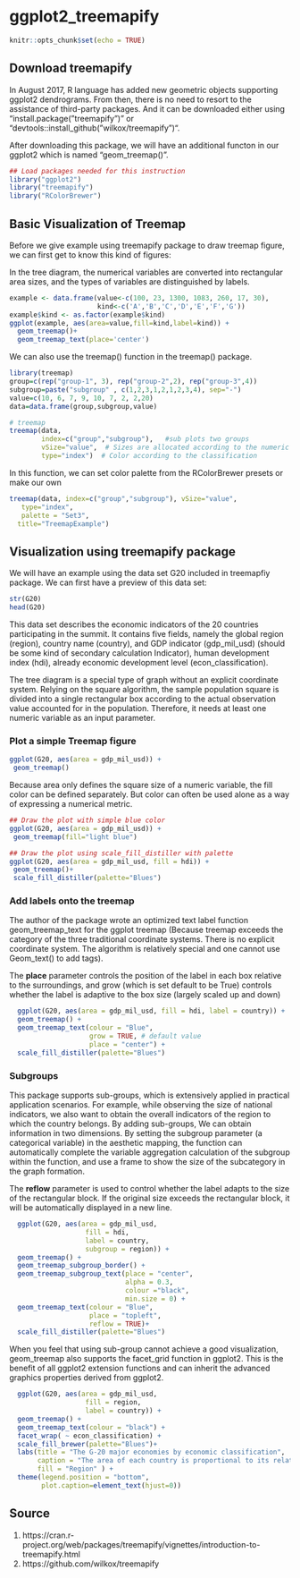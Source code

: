 # ggplot2_treemapify

```r
knitr::opts_chunk$set(echo = TRUE)
```

## Download treemapify

In August 2017, R language has added new geometric objects supporting ggplot2 dendrograms. From then, there is no need to resort to the assistance of third-party packages. And it can be downloaded either using "install.package("treemapify")" or "devtools::install_github("wilkox/treemapify")".

After downloading this package, we will have an additional functon in our ggplot2 which is named "geom_treemap()". 

```r
## Load packages needed for this instruction
library("ggplot2")
library("treemapify")
library("RColorBrewer")
```

## Basic Visualization of Treemap
Before we give example using treemapify package to draw treemap figure, we can first get to know this kind of figures:

In the tree diagram, the numerical variables are converted into rectangular area sizes, and the types of variables are distinguished by labels.
```r
example <- data.frame(value<-c(100, 23, 1300, 1083, 260, 17, 30),
                      kind<-c('A','B','C','D','E','F','G'))
example$kind <- as.factor(example$kind)
ggplot(example, aes(area=value,fill=kind,label=kind)) +
  geom_treemap()+
  geom_treemap_text(place='center')
```
We can also use the treemap() function in the treemap() package.
```r
library(treemap)
group=c(rep("group-1", 3), rep("group-2",2), rep("group-3",4))
subgroup=paste("subgroup" , c(1,2,3,1,2,1,2,3,4), sep="-")
value=c(10, 6, 7, 9, 10, 7, 2, 2,20)
data=data.frame(group,subgroup,value)

# treemap
treemap(data,
        index=c("group","subgroup"),   #sub plots two groups
        vSize="value",  # Sizes are allocated according to the numeric variable
        type="index")  # Color according to the classification
```
In this function, we can set color palette from the RColorBrewer presets or make our own
```r
treemap(data, index=c("group","subgroup"), vSize="value", 
   type="index",              
   palette = "Set3",
  title="TreemapExample") 
```

## Visualization using treemapify package

We will have an example using the data set G20 included in treemapfiy package. We can first have a preview of this data set:
```r
str(G20)
head(G20)
```
This data set describes the economic indicators of the 20 countries participating in the summit. It contains five fields, namely the global region (region), country name (country), and GDP indicator (gdp_mil_usd) (should be some kind of secondary calculation Indicator), human development index (hdi), already economic development level (econ_classification).

The tree diagram is a special type of graph without an explicit coordinate system. Relying on the square algorithm, the sample population square is divided into a single rectangular box according to the actual observation value accounted for in the population. Therefore, it needs at least one numeric variable as an input parameter.

### Plot a simple Treemap figure
```r
ggplot(G20, aes(area = gdp_mil_usd)) + 
 geom_treemap()
```

Because area only defines the square size of a numeric variable, the fill color can be defined separately. But color can often be used alone as a way of expressing a numerical metric.
```r
## Draw the plot with simple blue color
ggplot(G20, aes(area = gdp_mil_usd)) + 
 geom_treemap(fill="light blue")

## Draw the plot using scale_fill_distiller with palette
ggplot(G20, aes(area = gdp_mil_usd, fill = hdi)) + 
 geom_treemap()+
 scale_fill_distiller(palette="Blues")
```

### Add labels onto the treemap
The author of the package wrote an optimized text label function geom_treemap_text for the ggplot treemap (Because treemap exceeds the category of the three traditional coordinate systems. There is no explicit coordinate system. The algorithm is relatively special and one cannot use Geom_text() to add tags).

The **place** parameter controls the position of the label in each box relative to the surroundings, and grow (which is set default to be True) controls whether the label is adaptive to the box size (largely scaled up and down) 
```r
  ggplot(G20, aes(area = gdp_mil_usd, fill = hdi, label = country)) +
  geom_treemap() +
  geom_treemap_text(colour = "Blue", 
                    grow = TRUE, # default value
                    place = "center") +
  scale_fill_distiller(palette="Blues")
```

### Subgroups
This package supports sub-groups, which is extensively applied in practical application scenarios. For example, while observing the size of national indicators, we also want to obtain the overall indicators of the region to which the country belongs. By adding sub-groups, We can obtain information in two dimensions. By setting the subgroup parameter (a categorical variable) in the aesthetic mapping, the function can automatically complete the variable aggregation calculation of the subgroup within the function, and use a frame to show the size of the subcategory in the graph formation.

The **reflow** parameter is used to control whether the label adapts to the size of the rectangular block. If the original size exceeds the rectangular block, it will be automatically displayed in a new line.
```r
  ggplot(G20, aes(area = gdp_mil_usd, 
                   fill = hdi, 
                   label = country,
                   subgroup = region)) +
  geom_treemap() +
  geom_treemap_subgroup_border() +
  geom_treemap_subgroup_text(place = "center", 
                             alpha = 0.3, 
                             colour ="black", 
                             min.size = 0) +
  geom_treemap_text(colour = "Blue", 
                    place = "topleft", 
                    reflow = TRUE)+
  scale_fill_distiller(palette="Blues")
```

When you feel that using sub-group cannot achieve a good visualization, geom_treemap also supports the facet_grid function in ggplot2. This is the benefit of all ggplot2 extension functions and can inherit the advanced graphics properties derived from ggplot2.
```r
  ggplot(G20, aes(area = gdp_mil_usd, 
                   fill = region, 
                   label = country)) +
  geom_treemap() +
  geom_treemap_text(colour = "black") +
  facet_wrap( ~ econ_classification) +
  scale_fill_brewer(palette="Blues")+
  labs(title = "The G-20 major economies by economic classification",
       caption = "The area of each country is proportional to its relative GDP within the economic group (advanced or developing)",
       fill = "Region" ) +
  theme(legend.position = "bottom",
        plot.caption=element_text(hjust=0)) 
```

## Source
1. https://cran.r-project.org/web/packages/treemapify/vignettes/introduction-to-treemapify.html\
2. https://github.com/wilkox/treemapify
